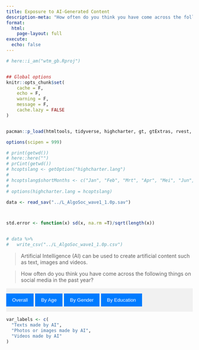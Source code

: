 ```yaml
---
title: Exposure to AI-Generated Content
description-meta: "How often do you think you have come across the following things on social media in the past year?"
format: 
  html:
    page-layout: full
execute:
  echo: false
---
```


```r
# here::i_am("wtm_gb.Rproj")


## Global options
knitr::opts_chunk$set(
    cache = F,
    echo = F,
    warning = F,
    message = F,
    cache.lazy = FALSE
)


pacman::p_load(htmltools, tidyverse, highcharter, gt, gtExtras, rvest, haven)

options(scipen = 999)
```






```r
# print(getwd())
# here::here("")
# prCint(getwd())
# hcoptslang <- getOption("highcharter.lang")
# 
# hcoptslang$shortMonths <- c("Jan", "Feb", "Mrt", "Apr", "Mei", "Jun", "Jul", "Aug", "Sep", "Okt", "Nov", "Dec")
# 
# options(highcharter.lang = hcoptslang)

data <- read_sav("../L_AlgoSoc_wave1_1.0p.sav")



std.error <- function(x) sd(x, na.rm =T)/sqrt(length(x))


# data %>% 
#   write_csv("../L_AlgoSoc_wave1_1.0p.csv")
```



```{=html}
<!-- Updated styling for tabs -->
<style>
  .tab {
    display: none;
  }
  .tab-header {
    display: flex;
    margin: 10px 0;
    overflow: hidden;
    background-color: #f1f1f1;
  }
  .tab-button {
    flex: 1;
    border: none;
    outline: none;
    cursor: pointer;
    padding: 10px 16px;
    transition: 0.3s;
    background-color: #007bff;
    color: white;
    text-align: center;
  }
  .tab-button:hover, .tab-button.active {
    background-color: #0056b3;
  }
  .tab-content {
    padding: 10px;
    margin-top: -1px;
  }
</style>

```



> Artificial Intelligence (AI) can be used to create artificial content such as text, images and videos.

> How often do you think you have come across the following things on social media in the past year?

<div class="tab-header">
  <button class="tab-button" onclick="openTab(event, 'Tab1b')">Overall</button>
  <button class="tab-button" onclick="openTab(event, 'Tab2b')">By Age</button>
  <button class="tab-button" onclick="openTab(event, 'Tab3b')">By Gender   </button>
  <button class="tab-button" onclick="openTab(event, 'Tab4b')">By Education</button>
</div>



  

```r
var_labels <- c(
  "Texts made by AI",
  "Photos or images made by AI",
  "Videos made by AI"
)
```



<div id="Tab1b" class="tab tab-content">

```r

media_rec <- data %>% 
  select(EXPO1:EXPO3) %>% 
  gather() %>% 
  group_by(key) %>% 
  summarize(mean_val = mean(value, na.rm =T),
            sd_val = std.error(value)) %>% 
  ungroup() %>% 
  mutate(varlabs = var_labels) %>% 
  mutate(varlabs = fct_reorder(varlabs, mean_val)) %>% 
  arrange(desc(varlabs))

theorder <- media_rec %>% distinct(varlabs) %>% pull(varlabs) 

hchart(
  media_rec, 
  "column",
  hcaes(x = varlabs, y = mean_val)#,
  # hcaes(x = key, y = mean_val, group = Type),
  # id = c("a", "b", "c")
  ) %>%
  
  hc_add_series(
    media_rec,
    "errorbar", 
    hcaes(y = mean_val, 
          x = varlabs, low = mean_val - sd_val, 
          high = mean_val + sd_val),
    # hcaes(y = mean_val, x = key, low = mean_val - sd_val, high = mean_val + sd_val, group = Type),
    # linkedTo = c("a", "b", "c"),
    enableMouseTracking = TRUE,
    showInLegend = FALSE
    ) %>% 
  highcharter::hc_plotOptions(
    errorbar = list(
      color = "black", 
      # whiskerLength = 1,
      stemWidth = 1
    ) 
  ) %>% 
  highcharter::hc_xAxis(title = list(text = "")) %>% 
    hc_yAxis(
    title = list(text = "<- 1: not at all    -    7: very often ->"), 
    max = 7
  )
```

</div>

<div id="Tab2b" class="tab tab-content">



```r

media_rec_ages <- data %>% #table()
  mutate(age_groups = case_when(
    leeftijd %in% 16:17 ~ "<18",
    leeftijd %in% 18:24 ~ "18-24",
    leeftijd %in% 25:34 ~ "25-34",
    leeftijd %in% 35:44 ~ "35-44",
    leeftijd %in% 45:54 ~ "45-54",
    leeftijd %in% 55:64 ~ "55-64",
    leeftijd %in% 65:150 ~ "65+",
  )) %>% 
  select(EXPO1:EXPO3, age_groups) %>% 
  gather(key, value, -age_groups) %>% 
  group_by(key, age_groups) %>% 
  summarize(mean_val = mean(value, na.rm =T),
            sd_val = std.error(value)) %>% 
  ungroup() %>% 
  mutate(varlabs = case_when(
    key  == "EXPO1" ~ var_labels[1],
    key  == "EXPO2" ~ var_labels[2],
    key  == "EXPO3" ~ var_labels[3]
  )) %>% 
  mutate(varlabs = factor(varlabs, levels = as.character(theorder))) %>%
  arrange(varlabs)%>% 
  mutate(age_groups = fct_relevel(age_groups, "<18")) %>%
  arrange(age_groups)
  # mutate(varlabs = var_labels)
# as.character(theorder)
hchart(
  media_rec_ages, 
  "column",
  # hcaes(x = varlabs, y = mean_val),
  hcaes(x = varlabs, y = mean_val, group = age_groups),
  id = c("a", "b", "c")
  ) %>%
  
  hc_add_series(
    media_rec_ages,
    "errorbar", 
    hcaes(y = mean_val, 
          x = varlabs, low = mean_val - sd_val, 
          high = mean_val + sd_val,
          group = age_groups),
    # hcaes(y = mean_val, x = key, low = mean_val - sd_val, high = mean_val + sd_val, group = Type),
    linkedTo = c("a", "b", "c"),
    enableMouseTracking = TRUE,
    showInLegend = FALSE
    ) %>% 
  highcharter::hc_plotOptions(
    errorbar = list(
      color = "black", 
      # whiskerLength = 1,
      stemWidth = 1
    ) 
  ) %>% 
  highcharter::hc_xAxis(title = list(text = "")) %>% 
    hc_yAxis(
    title = list(text = "<- 1: not at all    -    7: very often ->"), 
    max = 7
  )
```



</div>


<div id="Tab3b" class="tab tab-content">


```r

media_rec_genders <- data %>% 
  # count(geslacht) %>% 
  mutate(geslacht = sjmisc::to_label(geslacht)) %>% 
  select(EXPO1:EXPO3, geslacht) %>% 
  gather(key, value, -geslacht) %>% 
  group_by(key, geslacht) %>% 
  summarize(mean_val = mean(value, na.rm =T),
            sd_val = std.error(value)) %>% 
  ungroup() %>% 
  mutate(varlabs = case_when(
    key  == "EXPO1" ~ var_labels[1],
    key  == "EXPO2" ~ var_labels[2],
    key  == "EXPO3" ~ var_labels[3]
  ))  %>% 
  mutate(varlabs = factor(varlabs, levels = as.character(theorder))) %>%
  arrange(varlabs)

hchart(
  media_rec_genders, 
  "column",
  # hcaes(x = varlabs, y = mean_val),
  hcaes(x = varlabs, y = mean_val, group = geslacht),
  id = c("a", "b", "c")
  ) %>%
  
  hc_add_series(
    media_rec_genders,
    "errorbar", 
    hcaes(y = mean_val, 
          x = varlabs, low = mean_val - sd_val, 
          high = mean_val + sd_val,
          group = geslacht),
    # hcaes(y = mean_val, x = key, low = mean_val - sd_val, high = mean_val + sd_val, group = Type),
    linkedTo = c("a", "b", "c"),
    enableMouseTracking = TRUE,
    showInLegend = FALSE
    ) %>% 
  highcharter::hc_plotOptions(
    errorbar = list(
      color = "black", 
      # whiskerLength = 1,
      stemWidth = 1
    ) 
  ) %>% 
  highcharter::hc_xAxis(title = list(text = "")) %>% 
    hc_yAxis(
    title = list(text = "<- 1: not at all    -    7: very often ->"), 
    max = 7
  )
```



</div>


<div id="Tab4b" class="tab tab-content">


```r

media_rec_edu <- data %>% 
  drop_na(oplcat) %>% 
  # count(oplcat) %>% 
  mutate(oplcat = sjmisc::to_label(oplcat)) %>% 
  select(EXPO1:EXPO3, oplcat) %>% 
  gather(key, value, -oplcat) %>% 
  group_by(key, oplcat) %>% 
  summarize(mean_val = mean(value, na.rm =T),
            sd_val = std.error(value)) %>% 
  ungroup() %>% 
  mutate(varlabs = case_when(
    key  == "EXPO1" ~ var_labels[1],
    key  == "EXPO2" ~ var_labels[2],
    key  == "EXPO3" ~ var_labels[3]
  )) %>% 
  mutate(varlabs = factor(varlabs, levels = as.character(theorder))) %>%
  arrange(varlabs)
  # mutate(varlabs = var_labels)

hchart(
  media_rec_edu, 
  "column",
  # hcaes(x = varlabs, y = mean_val),
  hcaes(x = varlabs, y = mean_val, group = oplcat),
  id = c("a", "b", "c", "d", "e", "f")
  ) %>%
  
  hc_add_series(
    media_rec_edu,
    "errorbar", 
    hcaes(y = mean_val, 
          x = varlabs, low = mean_val - sd_val, 
          high = mean_val + sd_val,
          group = oplcat),
    # hcaes(y = mean_val, x = key, low = mean_val - sd_val, high = mean_val + sd_val, group = Type),
    linkedTo = c("a", "b", "c", "d", "e", "f"),
    enableMouseTracking = TRUE,
    showInLegend = FALSE
    ) %>% 
  highcharter::hc_plotOptions(
    errorbar = list(
      color = "black", 
      # whiskerLength = 1,
      stemWidth = 1
    ) 
  ) %>% 
  highcharter::hc_xAxis(title = list(text = "")) %>% 
    hc_yAxis(
    title = list(text = "<- 1: not at all    -    7: very often ->"), 
    max = 7
  )
```



</div>



```{=html}
<!-- JavaScript for Tabs -->
<script>
function openTab(evt, tabName) {
  var i, tabcontent, tabbuttons;
  tabcontent = document.getElementsByClassName("tab");
  for (i = 0; i < tabcontent.length; i++) {
    tabcontent[i].style.display = "none";
  }
  tabbuttons = document.getElementsByClassName("tab-button");
  for (i = 0; i < tabbuttons.length; i++) {
    tabbuttons[i].className = tabbuttons[i].className.replace(" active", "");
  }
  document.getElementById(tabName).style.display = "block";
  evt.currentTarget.className += " active";
}

// Open the first tab by default
document.addEventListener("DOMContentLoaded", function() {
  document.getElementsByClassName("tab-button")[0].click();
});
</script>
```






